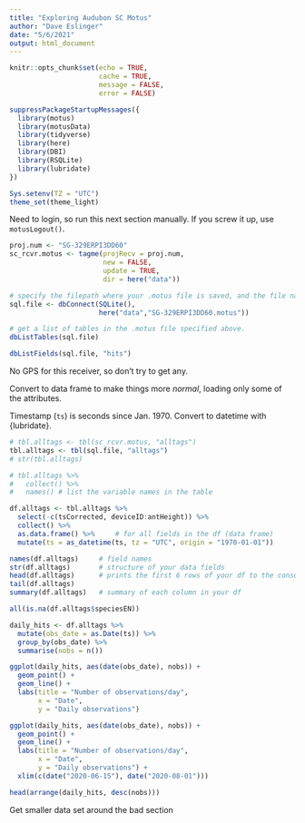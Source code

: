 ```yaml
---
title: "Exploring Audubon SC Motus"
author: "Dave Eslinger"
date: "5/6/2021"
output: html_document
---
```


```r
knitr::opts_chunk$set(echo = TRUE,
                      cache = TRUE,
                      message = FALSE,
                      error = FALSE)
```

```r
suppressPackageStartupMessages({
  library(motus)
  library(motusData)
  library(tidyverse)
  library(here)
  library(DBI)
  library(RSQLite)
  library(lubridate)
})
```

```r
Sys.setenv(TZ = "UTC")
theme_set(theme_light)
```

Need to login, so run this next section manually. If you screw it up, use `motusLogout()`.

```r
proj.num <- "SG-329ERPI3DD60"
sc_rcvr.motus <- tagme(projRecv = proj.num, 
                       new = FALSE,
                       update = TRUE,
                       dir = here("data"))


```

```r
# specify the filepath where your .motus file is saved, and the file name.
sql.file <- dbConnect(SQLite(), 
                      here("data","SG-329ERPI3DD60.motus"))

# get a list of tables in the .motus file specified above.
dbListTables(sql.file) 

dbListFields(sql.file, "hits")

```

No GPS for this receiver, so don't try to get any.


Convert to data frame to make things more _normal_, loading only some of the attributes.

Timestamp (`ts`) is seconds since Jan. 1970.  Convert to datetime with {lubridate}.

```r
# tbl.alltags <- tbl(sc_rcvr.motus, "alltags")
tbl.alltags <- tbl(sql.file, "alltags")
# str(tbl.alltags)

# tbl.alltags %>% 
#   collect() %>%
#   names() # list the variable names in the table

df.alltags <- tbl.alltags %>% 
  select(-c(tsCorrected, deviceID:antHeight)) %>%
  collect() %>% 
  as.data.frame() %>%     # for all fields in the df (data frame)
  mutate(ts = as_datetime(ts, tz = "UTC", origin = "1970-01-01"))

names(df.alltags)     # field names
str(df.alltags)       # structure of your data fields
head(df.alltags)      # prints the first 6 rows of your df to the console
tail(df.alltags)
summary(df.alltags)   # summary of each column in your df

all(is.na(df.alltags$speciesEN))
```

```r
daily_hits <- df.alltags %>% 
  mutate(obs_date = as.Date(ts)) %>% 
  group_by(obs_date) %>% 
  summarise(nobs = n())

ggplot(daily_hits, aes(date(obs_date), nobs)) +
  geom_point() +
  geom_line() +
  labs(title = "Number of observations/day",
       x = "Date",
       y = "Daily observations")

ggplot(daily_hits, aes(date(obs_date), nobs)) +
  geom_point() +
  geom_line() +
  labs(title = "Number of observations/day",
       x = "Date",
       y = "Daily observations") +
  xlim(c(date("2020-06-15"), date("2020-08-01")))

head(arrange(daily_hits, desc(nobs)))

```

Get smaller data set around the bad section

```r

```

